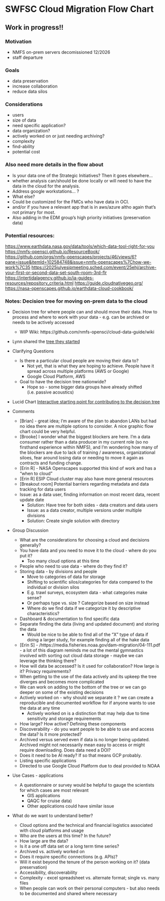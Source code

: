 # SWFSC Cloud Migration Flow Chart {.unnumbered}
## Work in progress!!

### Motivation
  * NMFS on-prem servers decomissioned 12/2026
  * staff departure

### Goals
  * data preservation
  * increase collaboration
  * reduce data silos

### Considerations
  * users
  * size of data
  * need specific application?
  * data organization?
  * actively worked on or just needing archiving?
  * complexity
  * find-ability
  * potential cost
  
  
### Also need more details in the flow about
  * Is your data one of the Strategic Initiatives? Then it goes elsewhere… 
  * whether analysis can/should be done locally or will need to have the data in the cloud for the analysis.
  * Address google workstations… ? 
  * What else? 
  * Could be customized for the FMCs who have data in OCI. 
  * and/or if you have a relevant app that is in aws/azure altho again that’s not primary for most. 
  * Also adding in the EDM group’s high priority initiatives (preservation data)

### Potential resources:

<https://www.earthdata.nasa.gov/data/tools/which-data-tool-right-for-you>
<https://nmfs-opensci.github.io/ResourceBook/>
<https://github.com/orgs/nmfs-openscapes/projects/46/views/6?pane=issue&itemId=102584748&issue=nmfs-openscapes%7Chow-we-work%7C35>
<https://2025julyesipmeeting.sched.com/event/25ehj/archive-your-first-or-second-data-set-south-room-3rd-flr>
<https://intertidalagency.github.io/ia-guides-resources/repository_criteria.html>
<https://guide.cloudnativegeo.org/>
<https://nasa-openscapes.github.io/earthdata-cloud-cookbook/>

### Notes: Decision tree for moving on-prem data to the cloud

* Decision tree for where people can and should move their data. How to process and where
 to work with your data - e.g. can be archived or needs to be actively accessed
  + WIP Wiki: https://github.com/nmfs-opensci/cloud-data-guide/wiki
  
* Lynn shared the [tree they started](https://lmdewitt.github.io/cloud-migration/work_flow1.html)
 
* Clarifying Questions
  + Is there a particular cloud people are moving their data to? 
     - Not yet, that is what they are hoping to achieve. People have it spread across multiple platforms (AWS or Google) 
     - Google Cloud Platform, AWS
  + Goal to have the decision tree nationwide?
     - Hope so - some bigger data groups have already shifted (i.e. passive acoustics)

* Lucid Chart [Interactive starting point for contributing to the decision tree](https://lucid.app/lucidspark/2a47da05-0730-4e7a-99fa-c4db31d0fca6/edit?viewport_loc=-1567%2C-381%2C1940%2C1007%2C0_0&invitationId=inv_6bd9e614-21b8-4c56-b7c3-623142414244)

* Comments
  + [Brian] - great idea; I’m aware of the plan to abandon LANs but had no idea there are multiple options to consider. A nice graphic flow chart could be very helpful.
  + [Brooke] I wonder what the biggest blockers are here. I’m a data consumer rather than a data producer in my current role (so no firsthand experience within NMFS), and I’m wondering how many of the blockers are due to lack of training / awareness, organizational siloes, fear around losing data or needing to move it again as contracts and funding change.
  + [Erin R] - NASA Openscapes supported this kind of work and has a “when to cloud” 
  + [Erin R] ESIP Cloud cluster may also have more general resources
  + [Breakout room] Potential barriers regarding metadata and data tracking for data users 
  + Issue: as a data user, finding information on most recent data, recent update date
     - Solution: Have tree for both sides - data creators and data users 
     - Issue: as a data creator, multiple versions under multiple divisions 
     - Solution: Create single solution with directory 
     
* Group Discussion 
  + What are the considerations for choosing a cloud and decisions generally? 
  + You have data and you need to move it to the cloud - where do you put it?
     - Too many cloud options at this time  
  + People who need to use data - where do they find it? 
  + Storing data - by divisions and people 
     - Move to categories of data for storage 
     - Shifting to scientific silos/categories for data compared to the individual or division silos 
     - E.g. trawl surveys, ecosystem data - what categories make sense? 
     - Or perhaps type vs. size ? Categorize based on size instead 
     - Where do we find data if we categorize it by descriptive characteristics? 
   + Dashboard & documentation to find specific data 
   + Separate finding the data (living and updated document) and storing the data  
     - Would be nice to be able to find all of the “X” type of data if doing a larger study, for example finding all of the hake data 
  
  + [Erin S]  - /https://media.fisheries.noaa.gov/dam-migration/04-111.pdf - a lot of this diagram reminds me out the mental gymnastics involved with sorting out cloud data storage - maybe we can leverage the thinking there?
  + How will data be accessed? Is it used for collaboration? How large is it? Privacy requirements? 
  + When getting to the use of the data actively and its upkeep the tree diverges and becomes more complicated 
  + We can work on adding to the bottom of the tree or we can go deeper on some of the existing decisions 
  + Actively worked on - why should we separate it ? we can create a reproducible and documented workflow for if anyone wants to use the data at any time 
     - Actively worked on is a distinction that may help due to time sensitivity and storage requirements 
  + How large? How active? Defining these components 
  + Discoverability - do you want people to be able to use and access the data? Is it more protected? 
  + Archived versus served even if data is no longer being updated. Archived might not necessarily mean easy to access or might require downloading. Does data need a DOI?
  + Does it need to be AI ready? If so that means GCP probably.
  + Listing specific applications 
  + Directed to use Google Cloud Platform due to deal provided to NOAA
  
* Use Cases - applications
  + A questionnaire or survey would be helpful to gauge the scientists for which cases are most relevant 
     - GIS applications
     - QAQC for cruise data)
     - Other applications could have similar issue
     
* What do we want to understand better?
  + Cloud options and the technical and financial logistics associated with cloud platforms and usage 
  + Who are the users at this time? In the future? 
  + How large are the data? 
  + Is it a one off data set or a long term time series? 
  + Archived vs. actively worked on
  + Does it require specific connections (e.g. APIs)?
  + Will it exist beyond the tenure of the person working on it? (data preservation)
  + Accessibility, discoverability
  + Complexity - excel spreadsheet vs. alternate format; single vs. many files
  + When people can work on their personal computers - but also needs to be documented and shared where necessary
  



